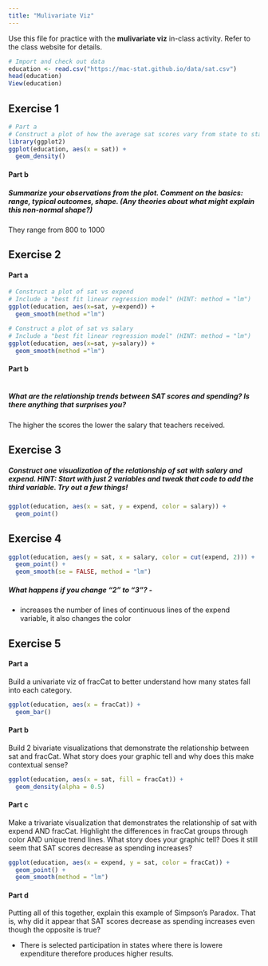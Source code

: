 ```yaml
---
title: "Mulivariate Viz"
---
```


Use this file for practice with the **mulivariate viz** in-class activity.
Refer to the class website for details.

```r
# Import and check out data
education <- read.csv("https://mac-stat.github.io/data/sat.csv")
head(education)
View(education)
```

## Exercise 1

```r
# Part a
# Construct a plot of how the average sat scores vary from state to state. (Just use 1 variable – sat not State!)
library(ggplot2)
ggplot(education, aes(x = sat)) + 
  geom_density()
```

#### Part b

##### Summarize your observations from the plot. Comment on the basics: range, typical outcomes, shape. (Any theories about what might explain this non-normal shape?)

They range from 800 to 1000

## Exercise 2

#### Part a

```r
# Construct a plot of sat vs expend
# Include a "best fit linear regression model" (HINT: method = "lm")
ggplot(education, aes(x=sat, y=expend)) +
  geom_smooth(method ="lm")
```

```r
# Construct a plot of sat vs salary
# Include a "best fit linear regression model" (HINT: method = "lm")
ggplot(education, aes(x=sat, y=salary)) +
  geom_smooth(method ="lm")
```

#### Part b

```r

```

##### What are the relationship trends between SAT scores and spending? Is there anything that surprises you?

The higher the scores the lower the salary that teachers received.

## Exercise 3

##### Construct one visualization of the relationship of sat with salary and expend. HINT: Start with just 2 variables and tweak that code to add the third variable. Try out a few things!

```r
ggplot(education, aes(x = sat, y = expend, color = salary)) +
  geom_point()
```

## Exercise 4

```r
ggplot(education, aes(y = sat, x = salary, color = cut(expend, 2))) + 
  geom_point() + 
  geom_smooth(se = FALSE, method = "lm")
```

##### What happens if you change “2” to “3”? -

-   increases the number of lines of continuous lines of the expend variable, it also changes the color

## Exercise 5

#### Part a

Build a univariate viz of fracCat to better understand how many states fall into each category.

```r
ggplot(education, aes(x = fracCat)) + 
  geom_bar()
```

#### Part b

Build 2 bivariate visualizations that demonstrate the relationship between sat and fracCat.
What story does your graphic tell and why does this make contextual sense?

```r
ggplot(education, aes(x = sat, fill = fracCat)) + 
  geom_density(alpha = 0.5)
```

#### Part c

Make a trivariate visualization that demonstrates the relationship of sat with expend AND fracCat.
Highlight the differences in fracCat groups through color AND unique trend lines.
What story does your graphic tell?
Does it still seem that SAT scores decrease as spending increases?

```r
ggplot(education, aes(x = expend, y = sat, color = fracCat)) + 
  geom_point() + 
  geom_smooth(method = "lm")
```

#### Part d

Putting all of this together, explain this example of Simpson’s Paradox.
That is, why did it appear that SAT scores decrease as spending increases even though the opposite is true?

-   There is selected participation in states where there is lowere expenditure therefore produces higher results.
